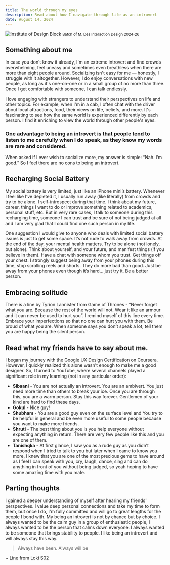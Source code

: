 ```yaml
---
title: The world through my eyes
description: Read about how I navigate through life as an introvert
date: August 14, 2024
---
```



![Institute of Design Block](/images/us.jpg)
<small>Batch of M. Des Interaction Design 2024-26</small>

## Something about me
In case you don’t know it already, I'm an extreme introvert and find crowds overwhelming, feel uneasy and sometimes even breathless when there are more than eight people around. Socializing isn't easy for me — honestly, I struggle with it altogether. However, I do enjoy conversations with new people, as long as it's one-on-one or in a small group of no more than three. Once I get comfortable with someone, I can talk endlessly.

I love engaging with strangers to understand their perspectives on life and other topics. For example, when I'm in a cab, I often chat with the driver about local attractions, food, their views on life, beliefs, and more. It's fascinating to see how the same world is experienced differently by each person. I find it enriching to view the world through other people's eyes.

### One advantage to being an introvert is that people tend to listen to me carefully when I do speak, as they know my words are rare and considered. 
When asked if I ever wish to socialize more, my answer is simple: “Nah. I’m good.” So I feel there are no cons to being an introvert.

## Recharging Social Battery

My social battery is very limited, just like an iPhone mini’s battery. Whenever I feel like I’ve depleted it, I usually run away (like literally) from crowds and try to be alone. I self-introspect during that time. I think about my future, career, things I want to do or improve something related to academics, personal stuff, etc. But in very rare cases, I talk to someone during this recharging time, someone I can trust and be sure of not being judged at all and I am very glad that I could find one such person in my life.

One suggestion I would give to anyone who deals with limited social battery issues is just to get some space. It’s not rude to walk away from crowds. At the end of the day, your mental health matters. Try to be alone (not lonely, but alone). Think about yourself, and your future, and manifest things (if you believe in them). Have a chat with someone whom you trust. Get things off your chest. I strongly suggest being away from your phones during this time, stop scrolling reels and shorts. They do more bad than good. Just be away from your phones even though it’s hard… just try it. Be a better person.

## Embracing solitude

There is a line by Tyrion Lannister from Game of Thrones - “Never forget what you are. Because the rest of the world will not. Wear it like an armour and it can never be used to hurt you”. I remind myself of this line every time. Embrace your imperfections so that no one can hurt you with them. Be proud of what you are. When someone says you don’t speak a lot, tell them you are happy being the silent person.

## Read what my friends have to say about me.

I began my journey with the Google UX Design Certification on Coursera. However, I quickly realized this alone wasn't enough to make me a good designer. So, I turned to YouTube, where several channels played a significant role in my learning (not in any particular order):

- **Sibaani** - You are not actually an introvert. You are an ambivert. You just need more time than others to break your ice. Once you are through this, you are a warm person. Stay this way forever. Gentlemen of your kind are hard to find these days.  
- **Gokul** - Nice guy!
- **Shubham** - You are a good guy even on the surface level and You try to be helpful in general and be even more useful to some people because you want to make more friends.  
- **Shruti** - The best thing about you is you help everyone without expecting anything in return. There are very few people like this and you are one of them. 
- **Tanishqka** - At first glance, I saw you as a rude guy as you didn’t respond when I tried to talk to you but later when I came to know you more, I knew that you are one of the most precious gems to have around as I feel I can speak with you, cry, laugh, dance, sing and can do anything in front of you without being judged, so yeah hoping to have some amazing time with you mate.


## Parting thoughts

I gained a deeper understanding of myself after hearing my friends' perspectives. I value deep personal connections and take my time to form them, but once I do, I'm fully committed and will go to great lengths for the people I bond with. My being an introvert is not by chance but by choice. I always wanted to be the calm guy in a group of enthusiastic people, I always wanted to be the person that calms down everyone. I always wanted to be someone that brings stability to people. I like being an introvert and will always stay this way.

> Always have been. Always will be 

~ Line from Loki S02